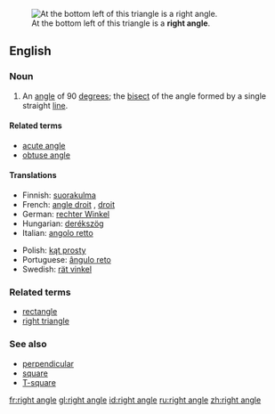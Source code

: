 [[Image:Triangle.Right.svg|thumb|At the bottom left of this triangle is a '''right angle'''.]]
==English==

===Noun===
{{en-noun|sg=[[right]] [[angle]]}}

# {{geometry}} An [[angle]] of 90 [[degree]]s; the [[bisect]] of the angle formed by a single straight [[line]].

====Related terms====
*[[acute angle]]
*[[obtuse angle]]

====Translations====
{{top}}
*Finnish: [[suorakulma]]
*French: [[angle droit]] {{m}}, [[droit]] {{m}}
*German: [[rechter Winkel]] {{m}}
*Hungarian: [[derékszög]]
*Italian: [[angolo retto]] {{m}}
{{mid}}
*Polish: [[kąt prosty]] {{m}}
*Portuguese: [[ângulo reto]] {{m}}
*Swedish: [[rät vinkel]] {{c}}
{{bottom}}

===Related terms===
*[[rectangle]]
*[[right triangle]]

===See also===
*[[perpendicular]]
*[[square]]
*[[T-square]]

[[fr:right angle]]
[[gl:right angle]]
[[id:right angle]]
[[ru:right angle]]
[[zh:right angle]]